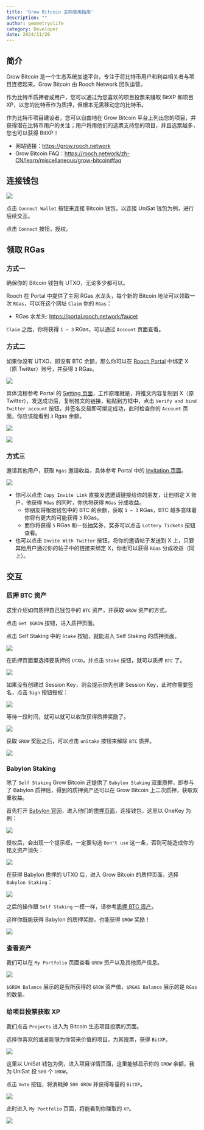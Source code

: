 ```yaml
---
title: 'Grow Bitcoin 主网使用指南'
description: ""
author: geometryolife
category: Developer
date: 2024/11/26
---
```



<PostHeader />

## 简介

Grow Bitcoin 是一个生态系统加速平台，专注于将比特币用户和利益相关者与项目连接起来。Grow Bitcoin 由 Rooch Network 团队运营。

作为比特币质押者或用户，您可以通过为您喜欢的项目投票来赚取 BitXP 和项目 XP，以您的比特币作为质押，但根本无需移动您的比特币。

作为比特币项目建设者，您可以自由地在 Grow Bitcoin 平台上列出您的项目，并获得潜在比特币用户的关注；用户将用他们的选票支持您的项目，并且选票越多，您也可以获得 BitXP！

- 网站链接：https://grow.rooch.network
- Grow Bitcoin FAQ：https://rooch.network/zh-CN/learn/miscellaneous/grow-bitcoin#faq

## 连接钱包

![](/blog/grow-bitcoin/connect-wallet.png)

点击 `Connect Wallet` 按钮来连接 Bitcoin 钱包，以连接 UniSat 钱包为例，进行后续交互。

点击 `Connect` 按钮，授权。

## 领取 RGas

### 方式一

确保你的 Bitcoin 钱包有 UTXO，无论多少都可以。

Rooch 在 Portal 中提供了主网 RGas 水龙头，每个新的 Bitcoin 地址可以领取一次 `RGas`，可以在这个网址 `Claim` 你的 `RGas`：

- RGas 水龙头: https://portal.rooch.network/faucet

`Claim` 之后，你将获得 `1 ~ 3` RGas，可以通过 `Account` 页面查看。

### 方式二

如果你没有 UTXO，即没有 BTC 余额，那么你可以在 [Rooch Portal](https://portal.rooch.network/settings) 中绑定 X （原 Twitter）账号，并获得 `3` RGas。

![](/blog/grow-bitcoin/bind-x.png)

具体流程参考 Portal 的 [Setting 页面](https://portal.rooch.network/settings)，工作原理就是，将推文内容复制到 X（原 Twitter），发送成功后，复制推文的链接，粘贴到方框中，点击 `Verify and bind Twitter account` 按钮，并签名交易即可绑定成功，此时检查你的 `Account` 页面，你应该能看到 `3` Rgas 余额。

![](/blog/grow-bitcoin/sign-bind-tx.png)

![](/blog/grow-bitcoin/bind-successful.png)

### 方式三

邀请其他用户，获取 `Rgas` 邀请收益，具体参考 Portal 中的 [Invitation 页面](https://portal.rooch.network/invitation/)。

![](/blog/grow-bitcoin/invitation.png)

- 你可以点击 `Copy Invite Link` 直接发送邀请链接给你的朋友，让他绑定 X 账户，他获得 `RGas` 的同时，你也将获得 `RGas` 分成收益。
  - 你朋友将根据钱包中的 BTC 的余额，获取 `1 ~ 3` RGas，BTC 越多意味着你将有更大的可能获得 `3` RGas。
  - 而你将获得 `5` RGas 和一张抽奖券，奖券可以点击 `Lottery Tickets` 按钮查看。
- 也可以点击 `Invite With Twitter` 按钮，将你的邀请帖子发送到 X 上，只要其他用户通过你的帖子中的链接来绑定 X，你也可以获得 `RGas` 分成收益（同上）。

## 交互

### 质押 BTC 资产

这里介绍如何质押自己钱包中的 `BTC` 资产，并获取 `GROW` 资产的方式。

点击 `Get $GROW` 按钮，进入质押页面。

点击 Self Staking 中的 `Stake` 按钮，就能进入 Self Staking 的质押页面。

![](/blog/grow-bitcoin/self-staking.png)

在质押页面里选择要质押的 `UTXO`，并点击 `Stake` 按钮，就可以质押 `BTC` 了。

![](/blog/grow-bitcoin/self-staking-choose.png)

如果没有创建过 Session Key，则会提示你先创建 Session Key，此时你需要签名，点击 `Sign` 按钮授权：

![](/blog/grow-bitcoin/create-session-key.png)

等待一段时间，就可以就可以收取获得质押奖励了。

![](/blog/grow-bitcoin/claim.png)

获取 `GROW` 奖励之后，可以点击 `unStake` 按钮来解除 `BTC` 质押。

![](/blog/grow-bitcoin/unstake.png)

### Babylon Staking

除了 `Self Staking` Grow Bitcoin 还提供了 `Babylon Staking` 双重质押，即参与了 Babylon 质押后，得到的质押资产还可以在 Grow Bitcoin 上二次质押，获取双重收益。

首先打开 [Babylon 官网](https://babylonlabs.io/)，进入他们的[质押页面](https://btcstaking.babylonlabs.io/)，连接钱包，这里以 OneKey 为例：

![](/blog/grow-bitcoin/babylon-connect-wallet.png)

授权后，会出现一个提示框，一定要勾选 `Don't use` 这一条，否则可能造成你的铭文资产消失：

![](/blog/grow-bitcoin/babylon-dont-use.png)

在获得 Babylon 质押的 UTXO 后，进入 Grow Bitcoin 的质押页面，选择 `Babylon Staking`：

![](/blog/grow-bitcoin/babylon-staking.png)

之后的操作跟 `Self Staking` 一模一样，请参考[质押 BTC 资产](https://rooch.network/zh-CN/blog/grow-bitcoin-main#%E8%B4%A8%E6%8A%BC-btc-%E8%B5%84%E4%BA%A7)。

这样你既能获得 Babylon 的质押奖励，也能获得 `GROW` 奖励！

![](/blog/grow-bitcoin/babylon-staking-result.jpg)

### 查看资产

我们可以在 `My Portfolio` 页面查看 `GROW` 资产以及其他资产信息。

![](/blog/grow-bitcoin/my-portfolio.png)

`$GROW Balance` 展示的是我所获得的 `GROW` 资产值，`$RGAS Balance` 展示的是 `RGas` 的数量。

### 给项目投票获取 XP

我们点击 `Projects` 进入为 Bitcoin 生态项目投票的页面。

选择你喜欢的或者能够为你带来价值的项目，为其投票，获得 `BitXP`。

![](/blog/grow-bitcoin/project-unisat.png)

这里以 UniSat 钱包为例，进入项目详情页面，这里能够显示你的 `GROW` 余额，我为 UniSat 投 `500` 个 `GROW`。

点击 `Vote` 按钮，将消耗掉 `500 GROW` 并获得等量的 `BitXP`。

![](/blog/grow-bitcoin/project-unisat-vote.png)

此时进入 `My Portfolio` 页面，将能看到你赚取的 `XP`。

![](/blog/grow-bitcoin/portfolio-xp.png)

